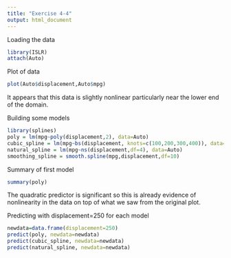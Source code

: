 ```yaml
---
title: "Exercise 4-4"
output: html_document
---
```

Loading the data
```r
library(ISLR)
attach(Auto)
```

Plot of data
```r
plot(Auto$displacement,Auto$mpg)
```

It appears that this data is slightly nonlinear particularly near the lower end of the domain.

Building some models
```r
library(splines)
poly = lm(mpg~poly(displacement,2), data=Auto)
cubic_spline = lm(mpg~bs(displacement, knots=c(100,200,300,400)), data=Auto)
natural_spline = lm(mpg~ns(displacement,df=4), data=Auto)
smoothing_spline = smooth.spline(mpg,displacement,df=10)
```

Summary of first model
```r
summary(poly)
```

The quadratic predictor is significant so this is already evidence of nonlinearity in the data on top of what we saw from the original plot.

Predicting with displacement=250 for each model
```r
newdata=data.frame(displacement=250)
predict(poly, newdata=newdata)
predict(cubic_spline, newdata=newdata)
predict(natural_spline, newdata=newdata)
```